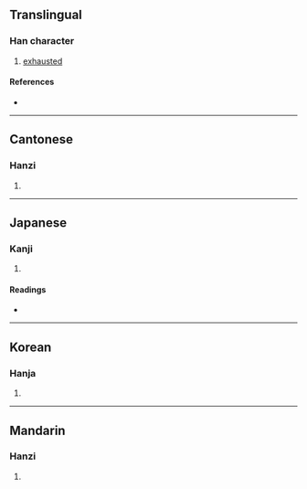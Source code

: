{{character info/new}}
==Translingual==

===Han character===
{{Han char|rn=19|rad=力|as=13|sn=15|four=04127|canj=YMKS|ids=⿰亶力}}

# [[exhausted]]

====References====
* {{Han ref|kx=0149.290|dkj=02455|dj=0337.120|hdz=10381.140|uh=52EF|ud=21231|bh=E4F5|bd=58613}}

----

==Cantonese==

===Hanzi===
{{yue-hanzi|jyut=|y=daan1}}

# {{rfdef|yue|sort=力13}}

----

==Japanese==

===Kanji===
{{ja-kanji|grade=|rs=力13}}

# {{rfdef|ja|sort=力13}}

====Readings====
* {{ja-readings|on=[[たん]] (tan)|kun=}}

----

==Korean==

===Hanja===
{{ko-hanja|hangeul=단|rv=dan|mr=tan}}

# {{rfdef|ko|sort=力13}}

----

==Mandarin==

===Hanzi===
{{cmn-hanzi|pin=[[dān]] ([[dan1]])|wg=tan<sup>1</sup>}}

# {{rfdef|cmn|sort=力13}}